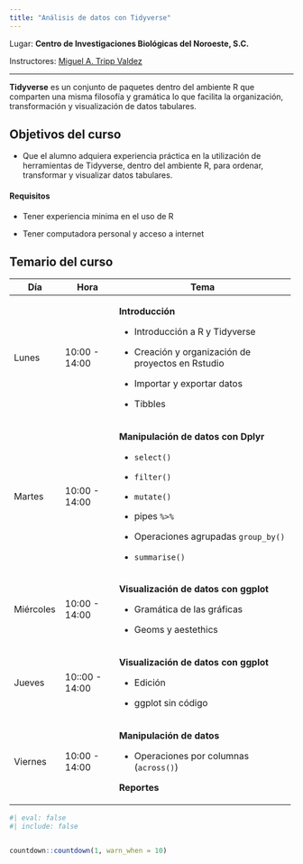 ---
title: "Análisis de datos con Tidyverse"
---

Lugar: **Centro de Investigaciones Biológicas del Noroeste, S.C.**

Instructores: [Miguel A. Tripp Valdez](https://migueltrippcv.netlify.app/)

------------------------------------------------------------------------

**Tidyverse** es un conjunto de paquetes dentro del ambiente R que comparten una misma filosofía y gramática lo que facilita la organización, transformación y visualización de datos tabulares.

::: {.callout-tip icon="false"}
## Objetivos del curso

-   Que el alumno adquiera experiencia práctica en la utilización de herramientas de Tidyverse, dentro del ambiente R, para ordenar, transformar y visualizar datos tabulares.
:::

#### Requisitos

-   Tener experiencia minima en el uso de R

-   Tener computadora personal y acceso a internet

## Temario del curso

+-------------+----------------+-----------------------------------------------------+
| Día         | Hora           | Tema                                                |
+=============+================+=====================================================+
| Lunes       | 10:00 - 14:00  | **Introducción**                                    |
|             |                |                                                     |
|             |                | -   Introducción a R y Tidyverse                    |
|             |                |                                                     |
|             |                | -   Creación y organización de proyectos en Rstudio |
|             |                |                                                     |
|             |                | -   Importar y exportar datos                       |
|             |                |                                                     |
|             |                | -   Tibbles                                         |
+-------------+----------------+-----------------------------------------------------+
| Martes      | 10:00 - 14:00  | **Manipulación de datos con Dplyr**                 |
|             |                |                                                     |
|             |                | -   `select()`                                      |
|             |                |                                                     |
|             |                | -   `filter()`                                      |
|             |                |                                                     |
|             |                | -   `mutate()`                                      |
|             |                |                                                     |
|             |                | -   pipes `%>%`                                     |
|             |                |                                                     |
|             |                | -   Operaciones agrupadas `group_by()`              |
|             |                |                                                     |
|             |                | -   `summarise()`                                   |
+-------------+----------------+-----------------------------------------------------+
| Miércoles   | 10:00 - 14:00  | **Visualización de datos con ggplot**               |
|             |                |                                                     |
|             |                | -   Gramática de las gráficas                       |
|             |                |                                                     |
|             |                | -   Geoms y aestethics                              |
+-------------+----------------+-----------------------------------------------------+
| Jueves      | 10::00 - 14:00 | **Visualización de datos con ggplot**               |
|             |                |                                                     |
|             |                | -   Edición                                         |
|             |                |                                                     |
|             |                | -   ggplot sin código                               |
+-------------+----------------+-----------------------------------------------------+
| Viernes     | 10:00 - 14:00  | **Manipulación de datos**                           |
|             |                |                                                     |
|             |                | -   Operaciones por columnas (`across()`)           |
|             |                |                                                     |
|             |                | **Reportes**                                        |
+-------------+----------------+-----------------------------------------------------+

```{r}
#| eval: false
#| include: false


countdown::countdown(1, warn_when = 10)
```
